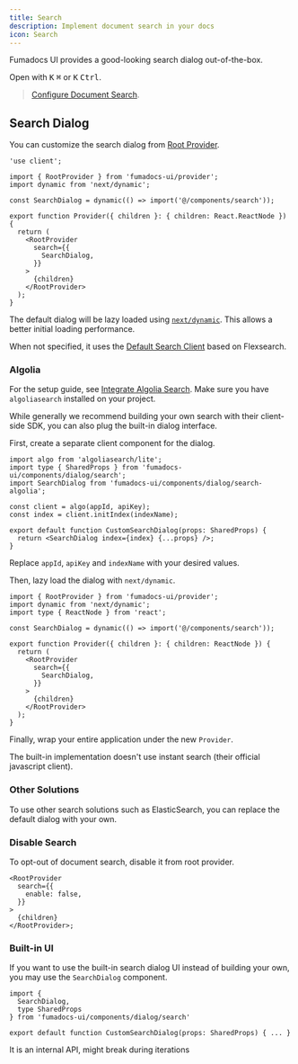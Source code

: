 ```yaml
---
title: Search
description: Implement document search in your docs
icon: Search
---
```


Fumadocs UI provides a good-looking search dialog out-of-the-box.

Open with <kbd>K</kbd> <kbd>⌘</kbd> or <kbd>K</kbd> <kbd>Ctrl</kbd>.

> [Configure Document Search](/docs/headless/search).

## Search Dialog

You can customize the search dialog from [Root Provider](/docs/ui/blocks/root-provider).

```tsx
'use client';

import { RootProvider } from 'fumadocs-ui/provider';
import dynamic from 'next/dynamic';

const SearchDialog = dynamic(() => import('@/components/search'));

export function Provider({ children }: { children: React.ReactNode }) {
  return (
    <RootProvider
      search={{
        SearchDialog,
      }}
    >
      {children}
    </RootProvider>
  );
}
```

The default dialog will be lazy loaded using
[`next/dynamic`](https://nextjs.org/docs/app/building-your-application/optimizing/lazy-loading).
This allows a better initial loading performance.

When not specified, it uses the [Default Search Client](/docs/headless/search/flexsearch) based on Flexsearch.

### Algolia

For the setup guide, see [Integrate Algolia Search](/docs/headless/search/algolia). Make sure you have `algoliasearch` installed on your project.

While generally we recommend building your own search with their client-side
SDK, you can also plug the built-in dialog interface.

First, create a separate client component for the dialog.

```tsx title="Client Component"
import algo from 'algoliasearch/lite';
import type { SharedProps } from 'fumadocs-ui/components/dialog/search';
import SearchDialog from 'fumadocs-ui/components/dialog/search-algolia';

const client = algo(appId, apiKey);
const index = client.initIndex(indexName);

export default function CustomSearchDialog(props: SharedProps) {
  return <SearchDialog index={index} {...props} />;
}
```

Replace `appId`, `apiKey` and `indexName` with your desired values.

Then, lazy load the dialog with `next/dynamic`.

```tsx title="Provider (Client Component)"
import { RootProvider } from 'fumadocs-ui/provider';
import dynamic from 'next/dynamic';
import type { ReactNode } from 'react';

const SearchDialog = dynamic(() => import('@/components/search'));

export function Provider({ children }: { children: ReactNode }) {
  return (
    <RootProvider
      search={{
        SearchDialog,
      }}
    >
      {children}
    </RootProvider>
  );
}
```

Finally, wrap your entire application under the new `Provider`.

<Callout title="Note" className='mt-4'>

The built-in implementation doesn't use instant search (their official
javascript client).

</Callout>

### Other Solutions

To use other search solutions such as ElasticSearch, you can replace the
default dialog with your own.

### Disable Search

To opt-out of document search, disable it from root provider.

```mdx
<RootProvider
  search={{
    enable: false,
  }}
>
  {children}
</RootProvider>;
```

### Built-in UI

If you want to use the built-in search dialog UI instead of building your own,
you may use the `SearchDialog` component.

```tsx
import {
  SearchDialog,
  type SharedProps
} from 'fumadocs-ui/components/dialog/search'

export default function CustomSearchDialog(props: SharedProps) { ... }
```

<Callout type="warn" title="Unstable">
  It is an internal API, might break during iterations
</Callout>
